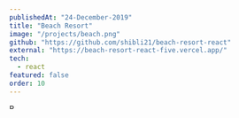 ```yaml
---
publishedAt: "24-December-2019"
title: "Beach Resort"
image: "/projects/beach.png"
github: "https://github.com/shibli21/beach-resort-react"
external: "https://beach-resort-react-five.vercel.app/"
tech:
  - react
featured: false
order: 10
---
```


<Image
  alt="Beach Resort"
  src="/projects/beach.png"
  height="9"
  width="16"
  objectFit="cover"
  layout="responsive"
  priority
/>
